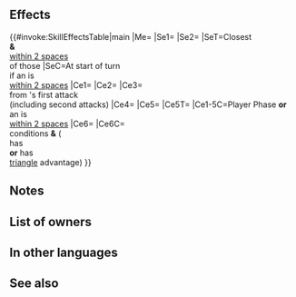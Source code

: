 {{Passive
|name=Heaven's Stead
|type=A
|exclusive=1
|canUseWeapon={{WeaponList|All}}
|canUseMove={{MoveList|All}}
|properties=random_owner
|1name=Heaven's Stead
|alt1name=Heavens Stead
|1tagid=SID_天に代わりて
|1effect=Enables【Canto (Rem.; Min １)】.<br><br>At start of turn, if unit is within 2 spaces of an ally, inflicts【Triangle Adept】and【Exposure】 on closest foes and foes within 2 spaces of those foes through their next actions.<br><br>If unit initiates combat or is within 2 spaces of an ally, grants Atk/Spd/Def/Res+9 to unit, unit deals +7 damage (excluding area-of-effect Specials), reduces damage from foe's first attack by 7 ("first attack" normally means only the first strike; for effects that grant "unit attacks twice," it means the first and second strikes), and neutralizes effects that guarantee foe's follow-up attacks and effects that prevent unit's follow-up attacks during combat, and also, if【Exposure】is active on foe, or if unit has weapon-triangle advantage, unit attacks twice.<br><br>【Canto (Rem.; Min １)】<br>After an attack, Assist skill, or structure destruction, unit can move spaces = any movement not already used that turn (min. １; if unit used a movement skill that warped them, unit can move １ space(s)). (Once per turn. Only highest value applied. Does not stack.)<br><br>【Triangle Adept】<br>If unit has weapon-triangle advantage, boosts Atk by 20% through its next action, and if unit has weapon-triangle disadvantage, reduces Atk by 20% through its next action.<br><br>【Exposure】<br>Foe's attacks deal +10 damage.
|1cost=300
|1required=-
}}
==Effects==
{{#invoke:SkillEffectsTable|main
|Me={{Eft|Canto|Rem.; Min 1}}
|Se1={{SEt|Triangle Adept}}
|Se2={{SEt|Exposure}}
|SeT=Closest {{Tgt|Foes}}<br>'''&''' {{Tgt|Foes}}<br>[[within 2 spaces]]<br>of those {{Tgt|Foes}}
|SeC=At start of turn<br>if an {{Tgt|Ally}} is<br>[[within 2 spaces]]
|Ce1={{Eft|Temporary buff|Atk/Spd/Def/Res|9}}
|Ce2={{Eft|Damage Boost|7}}
|Ce3={{Eft|Damage Reduction|7}}<br>from {{Tgt|Foe}}'s first attack<br>(including second attacks)
|Ce4={{Eft|Neutralize Prevent Follow-Ups}}
|Ce5={{Eft|Neutralize Guaranteed Follow-Ups}}
|Ce5T={{Tgt|Foe}}
|Ce1-5C=Player Phase '''or'''<br>an {{Tgt|Ally}} is<br>[[within 2 spaces]]
|Ce6={{Eft|Attack Twice}}
|Ce6C={{Eft|Temporary buff|Atk/Spd/Def/Res|9}}<br>conditions '''&''' ({{Tgt|Foe}}<br>has {{SEt|Exposure}}<br>'''or''' {{Tgt|Unit}} has<br>[[Weapon-triangle|triangle]] advantage)
}}
==Notes==
{{Canto|Rem.; Min 1}}
{{Triangle Adept}}
{{Exposure}}
{{IfUnitInitiates}}
{{Temporary buffs}}
{{FlatDamageBoost|7}}
{{FlatDamageReduction|7}}
{{Follow-up effect neutralization}}
{{AttackTwice}}
==List of owners==
{{Skill Hero List}}
==In other languages==
{{OtherLanguages
|japanese=
|german=
|spanishEU=
|spanishLA=
|french=
|italian=
|chineseTW=
|portuguese=
}}
==See also==
{{See also skills|cond=(Description LIKE '%【Triangle Adept】%' OR Description LIKE '%if【Exposure】is active on foe%') AND Exclusive='1'}}
{{Passives Navbox|A}}